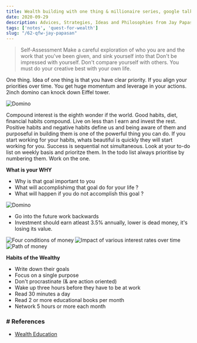```yaml
---
title: Wealth building with one thing & millionaire series, google talks,  Jay Papasan
date: 2020-09-29
description: Advices, Strategies, Ideas and Philosophies from Jay Papasan
tags: ['notes', 'quest-for-wealth']
slug: "/62-qfw-jay-papasan"
---
```


> Self-Assessment 
> Make a careful exploration of who you are and the work that you've been given, and sink yourself into that Don't be impressed with yourself. Don't compare yourself with others. You must do your creative best with your own life. 

One thing. Idea of one thing is that you have clear priority.  If you align your priorities over time. You get huge momentum and leverage in your actions. 2inch domino can knock down Eiffel tower.

![Domino](./wbjp-domino.png)

 Compound interest is the eighth wonder if the world. Good habits, diet, financial habits compound. Live on less than I earn and invest the rest. Positive habits and negative habits define us and being aware of them and purposeful in building them is one of the powerful thing you can do. If you start working for your habits, whats beautiful is quickly they will start working for you. Success is sequential not simultaneous. Look at your to-do list on weekly basis and prioritze them.  In the todo list always prioritise by numbering them. Work on the one.  

**What is your WHY**    

* Why is that goal important to you
* What will accomplishimg that goal do for your life ? 
* What will happen if you do not accomplish this goal ? 

![Domino](./wbjp-goal-setting.png)

* Go into the future work backwards
* Investment should earn atleast 3.5% annually, lower is dead money, it's losing its value. 

![Four conditions of money](./wbjp-4-conditions-of-money.png)
![Impact of various interest rates over time](./wbjp-compound-interest-rates.png)
![Path of money](./wbjp-path-of-money.png)

**Habits of the Wealthy**    

  * Write down their goals 
  * Focus on a single purpose 
  * Don't procrastinate (& are action oriented) 
  * Wake up three hours before they have to be at work 
  * Read 30 minutes a day 
  * Read 2 or more educational books per month 
  * Network 5 hours or more each month 


### # References
* [Wealth Education](../40-wealth-education)